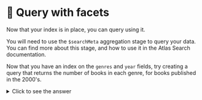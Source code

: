 # 🦸 Query with facets

Now that your index is in place, you can query using it.

You will need to use the `$searchMeta` aggregation stage to query your data. You can find more about this stage, and how to use it in the <Link to="https://www.mongodb.com/docs/atlas/atlas-search/query-syntax/#mongodb-pipeline-pipe.-searchMeta">Atlas Search documentation</Link>.

Now that you have an index on the `genres` and `year` fields, try creating a query that returns the number of books in each genre, for books published in the 2000's.

<details>
  <summary>Click to see the answer</summary>
  <div>

```js
{
  $searchMeta: {
    "index": "facetsIndexName",
    "facet": {
      "operator": {
        "range": {
          "path": "year",
          "gte": 2000,
          "lte": 2010
        }
      },
      "facets": {
        "genresFacet": {
          "type": "string",
          "path": "genres"
        }
      }
    }
  }
}
```

  </div>
</details>
